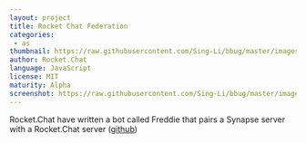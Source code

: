 ```yaml
---
layout: project
title: Rocket Chat Federation
categories: 
 - as
thumbnail: https://raw.githubusercontent.com/Sing-Li/bbug/master/images/rcsnynapse.png
author: Rocket.Chat
language: JavaScript
license: MIT
maturity: Alpha
screenshot: https://raw.githubusercontent.com/Sing-Li/bbug/master/images/rcsnynapse.png
---
```


Rocket.Chat have written a bot called Freddie that pairs a Synapse server with a Rocket.Chat server ([github](https://github.com/RocketChat/hubot-freddie))
